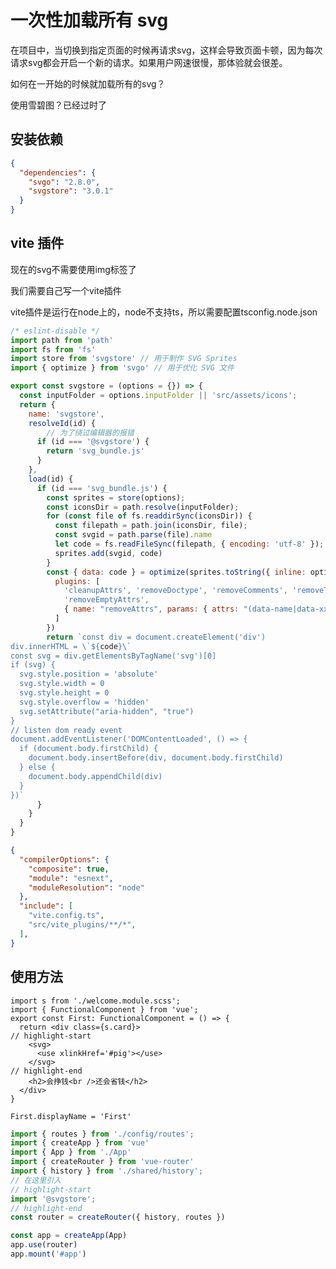 # 一次性加载所有 svg

在项目中，当切换到指定页面的时候再请求svg，这样会导致页面卡顿，因为每次请求svg都会开启一个新的请求。如果用户网速很慢，那体验就会很差。

如何在一开始的时候就加载所有的svg？

使用雪碧图？已经过时了

## 安装依赖
```json
{
  "dependencies": {
    "svgo": "2.8.0",
    "svgstore": "3.0.1"
  }
}
```
## vite 插件
现在的svg不需要使用img标签了

我们需要自己写一个vite插件

vite插件是运行在node上的，node不支持ts，所以需要配置tsconfig.node.json
```js
/* eslint-disable */
import path from 'path'
import fs from 'fs'
import store from 'svgstore' // 用于制作 SVG Sprites
import { optimize } from 'svgo' // 用于优化 SVG 文件

export const svgstore = (options = {}) => {
  const inputFolder = options.inputFolder || 'src/assets/icons';
  return {
    name: 'svgstore',
    resolveId(id) {
        // 为了绕过编辑器的报错
      if (id === '@svgstore') {
        return 'svg_bundle.js'
      }
    },
    load(id) {
      if (id === 'svg_bundle.js') {
        const sprites = store(options);
        const iconsDir = path.resolve(inputFolder);
        for (const file of fs.readdirSync(iconsDir)) {
          const filepath = path.join(iconsDir, file);
          const svgid = path.parse(file).name
          let code = fs.readFileSync(filepath, { encoding: 'utf-8' });
          sprites.add(svgid, code)
        }
        const { data: code } = optimize(sprites.toString({ inline: options.inline }), {
          plugins: [
            'cleanupAttrs', 'removeDoctype', 'removeComments', 'removeTitle', 'removeDesc',
            'removeEmptyAttrs',
            { name: "removeAttrs", params: { attrs: "(data-name|data-xxx)" } }
          ]
        })
        return `const div = document.createElement('div')
div.innerHTML = \`${code}\`
const svg = div.getElementsByTagName('svg')[0]
if (svg) {
  svg.style.position = 'absolute'
  svg.style.width = 0
  svg.style.height = 0
  svg.style.overflow = 'hidden'
  svg.setAttribute("aria-hidden", "true")
}
// listen dom ready event
document.addEventListener('DOMContentLoaded', () => {
  if (document.body.firstChild) {
    document.body.insertBefore(div, document.body.firstChild)
  } else {
    document.body.appendChild(div)
  }
})`
      }
    }
  }
}
```
```json title='tsconfig.node.json'
{
  "compilerOptions": {
    "composite": true,
    "module": "esnext",
    "moduleResolution": "node"
  },
  "include": [
    "vite.config.ts",
    "src/vite_plugins/**/*",
  ],
}
```
## 使用方法
```tsx title='main.ts'
import s from './welcome.module.scss';
import { FunctionalComponent } from 'vue';
export const First: FunctionalComponent = () => {
  return <div class={s.card}>
// highlight-start
    <svg>
      <use xlinkHref='#pig'></use>
    </svg>
// highlight-end
    <h2>会挣钱<br />还会省钱</h2>
  </div>
}

First.displayName = 'First'

```

```ts
import { routes } from './config/routes';
import { createApp } from 'vue'
import { App } from './App'
import { createRouter } from 'vue-router'
import { history } from './shared/history';
// 在这里引入
// highlight-start
import '@svgstore';
// highlight-end
const router = createRouter({ history, routes })

const app = createApp(App)
app.use(router)
app.mount('#app')
```
